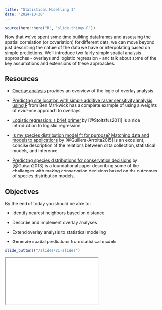 ```yaml
---
title: "Statistical Modelling I"
date: "2024-10-30"
---
```


```r
source(here::here("R", "slide-things.R"))
```

Now that we've spent some time building dataframes and assessing the spatial correlation (or covariation) for different data, we can move beyond just describing the nature of the data we have or interpolating based on simple predictions. We'll introduce two fairly simple spatial analysis approaches - overlays and logistic regression - and talk about some of the key assumptions and extensions of these approaches.

## Resources

- <i class="fas fa-external-link-square-alt"></i> [Overlay analysis](https://gistbok.ucgis.org/bok-topics/overlay) provides an overview of the logic of overlay analysis.

- <i class="fas fa-external-link-square-alt"></i> [Predicting site location with simple additive raster sensitivity analysis using R](https://benmarwick.github.io/How-To-Do-Archaeological-Science-Using-R/predicting-site-location-with-simple-additive-raster-sensitivity-analysis-using-r.html) from Ben Markwick has a complete example of using a weights of evidence approach to overlays.

- <i class="fas fa-external-link-square-alt"></i> [Logistic regression: a brief primer](https://onlinelibrary.wiley.com/doi/10.1111/j.1553-2712.2011.01185.x) by [@Stoltzfus2011] is a nice introduction to logistic regression.

- <i class="fas fa-external-link-square-alt"></i> [Is my species distribution model fit for purpose? Matching data and models to applications](https://onlinelibrary.wiley.com/doi/full/10.1111/geb.12268) by [@Guillera-Arroita2015] is an excellent, concise description of the relations between data collection, statistical models, and inference.

- <i class="fas fa-external-link-square-alt"></i> [Predicting species distributions for conservation decisions](https://onlinelibrary.wiley.com/doi/full/10.1111/ele.12189) by [@Guisan2013] is a foundational paper describing some of the challenges with making conservation decisions based on the outcomes of species distribution models.


## Objectives

By the end of today you should be able to:

* Identify nearest neighbors based on distance

* Describe and implement overlay analyses

* Extend overlay analysis to statistical modeling

* Generate spatial predictions from statistical models



```r
slide_buttons("/slides/21-slides")
```

<div>

```{=html}
<iframe class="slide-deck" src="/slides/21-slides.html"></iframe>
```

</div>

<!--
[Link to Panopto Video](https://boisestate.hosted.panopto.com/Panopto/Pages/Viewer.aspx?id=b580562a-00cd-4fe7-8f33-b0ad014183fc) -->
